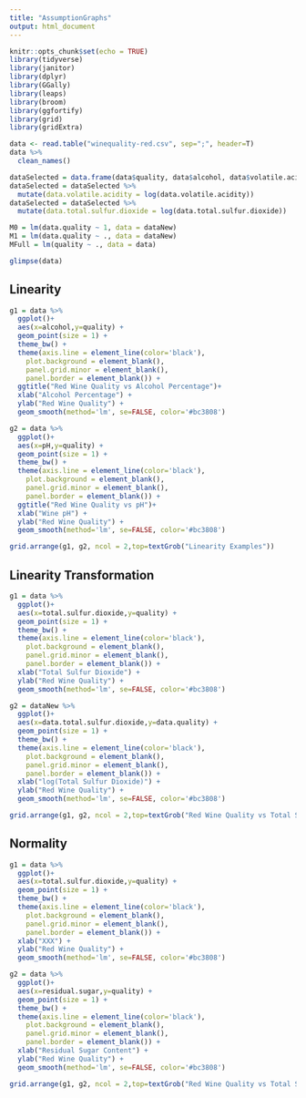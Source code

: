 ---
title: "AssumptionGraphs"
output: html_document
---

```{r setup, include=FALSE}
knitr::opts_chunk$set(echo = TRUE)
library(tidyverse)
library(janitor) 
library(dplyr)
library(GGally)
library(leaps)
library(broom)
library(ggfortify)
library(grid)
library(gridExtra)
```

```{r, message = FALSE}
data <- read.table("winequality-red.csv", sep=";", header=T)
data %>% 
  clean_names()

dataSelected = data.frame(data$quality, data$alcohol, data$volatile.acidity, data$total.sulfur.dioxide, data$citric.acid, data$density)
dataSelected = dataSelected %>%
  mutate(data.volatile.acidity = log(data.volatile.acidity))
dataSelected = dataSelected %>%
  mutate(data.total.sulfur.dioxide = log(data.total.sulfur.dioxide))

M0 = lm(data.quality ~ 1, data = dataNew)
M1 = lm(data.quality ~ ., data = dataNew)
MFull = lm(quality ~ ., data = data)
```

```{r}
glimpse(data)
```

## Linearity
```{r}
g1 = data %>%
  ggplot()+
  aes(x=alcohol,y=quality) +
  geom_point(size = 1) +
  theme_bw() +
  theme(axis.line = element_line(color='black'),
    plot.background = element_blank(),
    panel.grid.minor = element_blank(),
    panel.border = element_blank()) +
  ggtitle("Red Wine Quality vs Alcohol Percentage")+
  xlab("Alcohol Percentage") +
  ylab("Red Wine Quality") +
  geom_smooth(method='lm', se=FALSE, color='#bc3808') 

g2 = data %>%
  ggplot()+
  aes(x=pH,y=quality) +
  geom_point(size = 1) +
  theme_bw() +
  theme(axis.line = element_line(color='black'),
    plot.background = element_blank(),
    panel.grid.minor = element_blank(),
    panel.border = element_blank()) +
  ggtitle("Red Wine Quality vs pH")+
  xlab("Wine pH") +
  ylab("Red Wine Quality") +
  geom_smooth(method='lm', se=FALSE, color='#bc3808') 

grid.arrange(g1, g2, ncol = 2,top=textGrob("Linearity Examples"))
```

## Linearity Transformation
```{r}
g1 = data %>%
  ggplot()+
  aes(x=total.sulfur.dioxide,y=quality) +
  geom_point(size = 1) +
  theme_bw() +
  theme(axis.line = element_line(color='black'),
    plot.background = element_blank(),
    panel.grid.minor = element_blank(),
    panel.border = element_blank()) +
  xlab("Total Sulfur Dioxide") +
  ylab("Red Wine Quality") +
  geom_smooth(method='lm', se=FALSE, color='#bc3808') 

g2 = dataNew %>%
  ggplot()+
  aes(x=data.total.sulfur.dioxide,y=data.quality) +
  geom_point(size = 1) +
  theme_bw() +
  theme(axis.line = element_line(color='black'),
    plot.background = element_blank(),
    panel.grid.minor = element_blank(),
    panel.border = element_blank()) +
  xlab("log(Total Sulfur Dioxide)") +
  ylab("Red Wine Quality") +
  geom_smooth(method='lm', se=FALSE, color='#bc3808') 

grid.arrange(g1, g2, ncol = 2,top=textGrob("Red Wine Quality vs Total Sulfur Dioxide: with & without log"))
```

## Normality
```{r}
g1 = data %>%
  ggplot()+
  aes(x=total.sulfur.dioxide,y=quality) +
  geom_point(size = 1) +
  theme_bw() +
  theme(axis.line = element_line(color='black'),
    plot.background = element_blank(),
    panel.grid.minor = element_blank(),
    panel.border = element_blank()) +
  xlab("XXX") +
  ylab("Red Wine Quality") +
  geom_smooth(method='lm', se=FALSE, color='#bc3808') 

g2 = data %>%
  ggplot()+
  aes(x=residual.sugar,y=quality) +
  geom_point(size = 1) +
  theme_bw() +
  theme(axis.line = element_line(color='black'),
    plot.background = element_blank(),
    panel.grid.minor = element_blank(),
    panel.border = element_blank()) +
  xlab("Residual Sugar Content") +
  ylab("Red Wine Quality") +
  geom_smooth(method='lm', se=FALSE, color='#bc3808') 

grid.arrange(g1, g2, ncol = 2,top=textGrob("Red Wine Quality vs Total Sulfur Dioxide: with & without log"))
```








